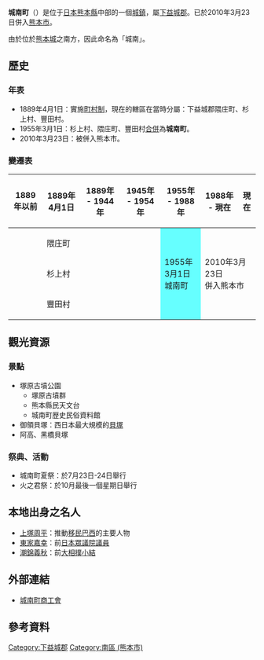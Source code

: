 {{日本町村 (廢除)
| 自治體名=城南
| 町村=町
| 町村章=[[File:Emblem_of_Jonan.gif|100px]]
| 日文原名=城南町
| 平假名=じょうなんまち
| 羅馬字拼音=Jōnan-machi
| 都道府縣=熊本縣
| 支廳=
| 郡=下益城郡
| 廢除時間 = 2010年3月23日
| 廢除理由 = 編入合併
| 廢除時處置 = '''城南町'''、[[植木町|植木町]] → [[熊本市|熊本市]]
| 現在自治體 = 熊本市
| 編號=43341-1
| 面積=36.88
| 邊界未定=
| 人口=19,962
| 統計時間=2008年12月31日
| 自治體=[[宇土市|宇土市]]、[[宇城市|宇城市]]、[[熊本市|熊本市]]、[[甲佐町|甲佐町]]、[[御船町|御船町]]、[[嘉島町|嘉島町]]
| 樹=[[羅漢松|羅漢松]]
| 花=[[菊花|菊花]]
| 鳥=
| 其他象徵物=
| 其他象徵=
| 首長=[[八幡紀雄|八幡紀雄]]
| 卸任日期=2011年7月12日
| 議員數=16
| 郵遞區號=861-4202
| 所在地=下益城郡城南町大字宮地1050番地
| 電話號碼=964-28-3111
| 外部連結=http://www.town.jonan.kumamoto.jp/ 
| 經度=
| 緯度=
| 地圖=[[File:Jonan_in_Kumamoto_Prefecture.png|250px]]
| 註記=人口：[http://www.town.jonan.kumamoto.jp/town-jonan/content/asp/info/syoukai.asp?PageID=4 城南町官方網頁]
}}
'''城南町'''（{{jpn|j=城南町|hg=じょうなんまち|rm=Jōnan machi|f=y}}）是位于[[日本|日本]][[熊本縣|熊本縣]]中部的一個[[城鎮|城鎮]]，屬[[下益城郡|下益城郡]]。已於2010年3月23日併入[[熊本市|熊本市]]。

由於位於[[熊本城|熊本城]]之南方，因此命名為「城南」。

==歷史==
=== 年表 ===
* 1889年4月1日：實施[[町村制|町村制]]，現在的轄區在當時分屬：下益城郡隈庄町、杉上村、豐田村。
* 1955年3月1日：杉上村、隈庄町、豐田村[[市町村合併|合併]]為'''城南町'''。
* 2010年3月23日：被併入熊本市。

===變遷表===
{| class="wikitable" style="font-size:x-small"
! 1889年以前
! 1889年4月1日
! 1889年 - 1944年
! 1945年 - 1954年
! 1955年 - 1988年
! 1988年 - 現在
! 現在
|-
|
| colspan=3 | 隈庄町
| rowspan=3 style="background-color:#6ff;" | 1955年3月1日<br />城南町
| rowspan=3 colspan=2 | 2010年3月23日<br>併入熊本市
|-
|
| colspan=3 | 杉上村
|-
|
| colspan=3 | 豐田村
|}

==觀光資源==
===景點===
* 塚原古墳公園
** 塚原古墳群
** 熊本縣民天文台
** 城南町歴史民俗資料館
* 御領貝塚：西日本最大規模的[[貝塚|貝塚]]
* 阿高、黑橋貝塚

===祭典、活動===
* 城南町夏祭：於7月23日-24日舉行
* 火之君祭：於10月最後一個星期日舉行

== 本地出身之名人 ==
* [[上塚周平|上塚周平]]：推動[[日裔巴西人|移民巴西]]的主要人物
* [[東家嘉幸|東家嘉幸]]：前[[日本眾議院|日本眾議院]][[議員|議員]]
* [[潮錦義秋|潮錦義秋]]：前[[大相撲|大相撲]][[小結|小結]]

==外部連結==
* {{Ja}} [http://www.kumashoko.or.jp/jyonan/ 城南町商工會] {{Wayback|url=http://www.kumashoko.or.jp/jyonan/ |date=20200216135222 }}

==參考資料==
<div class="references-small">
<references />
</div>

{{熊本縣}}{{Authority control}}

[[Category:下益城郡|Category:下益城郡]]
[[Category:南區_(熊本市)|Category:南區 (熊本市)]]